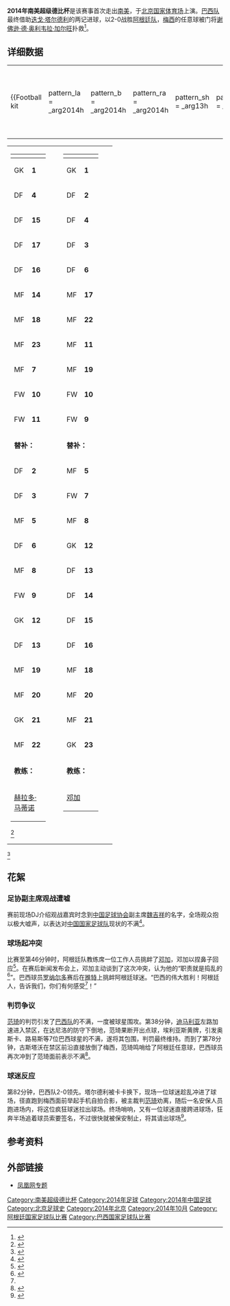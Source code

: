 {{NoteTA
|G1=足球
|G2=西甲
|G3=英超
|G4=德甲
|G5=意甲
|G6=南美球會
}}
{{Infobox football match
|                   title = 2014年南美超级德比杯
|                   image = [[File:Superclasico_2014.png|120px]]
|                   event = [[南美超级德比杯|南美超级德比杯]]
|                   team1 = [[阿根廷国家足球队|阿根廷]]
|        team1association = {{flagicon|ARG|size=30px}}
|              team1score = 0
|                   team2 = [[巴西国家足球队|巴西]]
|        team2association = {{flagicon|BRA|size=30px}}
|              team2score = 2
|                 details = 
|                 country = {{CHN}}
|                    date = 2014年10月11日
|                 stadium = [[国家体育场_(北京)|国家体育场]]
|                    city = [[北京|北京]]
|      man_of_the_match1a = 
| man_of_the_match1atitle =
|      man_of_the_match1b = 
| man_of_the_match1btitle =
|                 referee = 
|              attendance = 
|                 weather = 
|                previous = {{link-en|2012 Superclásico de las Américas|2012 Superclásico de las Américas|2012}}
|                    next = {{link-en|2015 Superclásico de las Américas|2015 Superclásico de las Américas|''2015''}}
}}
'''2014年南美超级德比杯'''是该赛事首次走出[[南美|南美]]，于[[北京|北京]][[国家体育场_(北京)|国家体育场]]上演。[[巴西国家足球队|巴西队]]最终借助[[迭戈·塔尔德利|迭戈·塔尔德利]]的两记进球，以2-0战胜[[阿根廷国家足球队|阿根廷队]]，[[梅西|梅西]]的任意球被门将[[谢佛逊·德·奥利韦拉·加尔旺|谢佛逊·德·奥利韦拉·加尔旺]]扑救<ref>{{cite news|title=南美德比杯-塔尔德利2球梅西失点 巴西2-0胜阿根廷|url=http://sports.ifeng.com/a/20141011/42179361_0.shtml|newspaper=凤凰网|date=2014-10-11|accessdate=2014-10-12|archive-date=2014-10-14|archive-url=https://web.archive.org/web/20141014165150/http://sports.ifeng.com/a/20141011/42179361_0.shtml|dead-url=no}}</ref>。

==详细数据==
{{football box
|date=2014年10月11日
|time=20:05
|team1={{fb-rt|ARG}}
|score=0–2
|report=[https://web.archive.org/web/20141014080456/http://www.afa.org.ar/index.php?option=com_content&view=article&id=21784%3Aargentina-brasil-desde-las-9&catid=164&Itemid=581&lang=es AFA Report]
|team2={{fb|BRA}}
|goals1=[[利昂内尔·梅西|梅西]] {{penmiss}} <span style="font-size: 10px; vertical-align: middle;">51' （[[罚点球|十二碼]]）</span>
|goals2=[[迭戈·塔尔德利|迭戈·塔尔德利]] {{goal|27||63}}
|stadium=[[北京|北京]][[国家体育场_(北京)|国家体育场]]
|attendance=
|referee= [[范琦|范琦]] （[[中超联赛|中超联赛]]）
}}

{| width=92% |
|-
|{{Football kit
| pattern_la = _arg2014h
| pattern_b  = _arg2014h
| pattern_ra = _arg2014h
| pattern_sh = _arg13h
| pattern_so = _arg13h
| leftarm    = 75AADB
| body       = 75AADB
| rightarm   = 75AADB
| shorts     = FFFFFF
| socks      = ffffff
| title      = 阿根廷
}}
|{{Football kit
| pattern_la = _brazil1415h
| pattern_b  = _brazil1415h
| pattern_ra = _brazil1415h
| pattern_sh = _colchester0809h
| pattern_so = _brazil1415a
| leftarm    = FFCC00
| body       = FFCC00
| rightarm   = FFCC00
| shorts     = 0000BB
| socks      = 0000FF
| title      = 巴西
}}
|}

{| style="width:100%;"
|-
|style="vertical-align:top; width:40%;"|
{| style="font-size: 90%" cellspacing="0" cellpadding="0"
|-
!width="25"| !!width="25"|
|-
|GK ||'''1'''|| [[塞尔希奥·罗梅罗|塞尔希奥·罗梅罗]]
|-
|DF ||'''4'''|| [[巴勃罗·萨瓦莱塔|巴勃罗·萨瓦莱塔]]
|-
|DF ||'''15'''|| [[马丁·德米凯利斯|马丁·德米凯利斯]]
|-
|DF ||'''17'''|| [[费德里科·费尔南德斯|费德里科·费尔南德斯]] || {{yel|50}}
|-
|DF ||'''16'''|| [[马科斯·罗霍|马科斯·罗霍]]
|-
|MF ||'''14'''|| [[哈维尔·马斯切拉诺|哈维尔·马斯切拉诺]] || {{yel|47}}
|-
|MF ||'''18'''|| [[埃里克·拉梅拉|埃里克·拉梅拉]] || || {{suboff|60}}
|-
|MF ||'''23'''|| [[罗伯托·佩雷拉|罗伯托·佩雷拉]] || || {{suboff|75}}
|-
|MF ||'''7'''|| [[安赫尔·迪马里亚|安赫尔·迪马里亚]]
|-
|FW ||'''10'''|| [[利昂内尔·梅西|梅西]] ([[队长_(足球)|c]])
|-
|FW ||'''11'''|| [[塞尔希奥·阿奎罗|塞尔希奥·阿奎罗]] || || {{suboff|59}}
|-
|colspan=3|'''替补：'''
|-
|DF ||'''2'''|| [[圣地亚哥·贝尔吉尼|圣地亚哥·贝尔吉尼]]
|-
|DF ||'''3'''|| [[莱昂内尔·范基奥尼|莱昂内尔·范基奥尼]]
|-
|MF ||'''5'''|| [[费尔南多·加戈|费尔南多·加戈]]
|-
|DF ||'''6'''|| [[尼古拉斯·奥塔门迪|尼古拉斯·奥塔门迪]]
|-
|MF ||'''8'''|| [[恩佐·佩雷斯|恩佐·佩雷斯]] || || {{subon|75}}
|-
|FW ||'''9'''|| [[冈萨洛·伊瓜因|冈萨洛·伊瓜因]] || || {{subon|59}}
|-
|GK ||'''12'''|| [[奥古斯丁·马切辛|奥古斯丁·马切辛]]
|-
|DF ||'''13'''|| [[法昆多·隆卡里亚|法昆多·隆卡里亚]]
|-
|MF ||'''19'''|| [[伊维尔·巴内加|伊维尔·巴内加]]
|-
|MF ||'''20'''|| [[尼古拉斯·盖坦|尼古拉斯·盖坦]]
|-
|GK ||'''21'''|| [[纳维尔·古斯曼|纳维尔·古斯曼]]
|-
|MF ||'''22'''|| [[哈维尔·帕斯托雷|哈维尔·帕斯托雷]] || || {{subon|60}}
|-
|colspan=3|'''教练：'''
|-
|colspan=3|[[赫拉多·马蒂诺|赫拉多·马蒂诺]]
|}<ref name=squadargentina>{{cite web| title = Futbolistas convocados para los amistosos en Beijing y Hong Kong| language = es| accessdate = 2014-10-01| year = 2014| publisher = afa.org.ar| url = http://www.afa.org.ar/index.php?option=com_content&view=article&id=21680:dos-nuevos-convocados-banega-y-roncaglia&catid=164&Itemid=581&lang=es| archive-date = 2014-10-05| archive-url = https://web.archive.org/web/20141005022100/http://www.afa.org.ar/index.php?option=com_content&view=article&id=21680:dos-nuevos-convocados-banega-y-roncaglia&catid=164&Itemid=581&lang=es| dead-url = no}}</ref>
|valign="top"|
|style="vertical-align:top; width:50%;"|
{| cellspacing="0" cellpadding="0" style="font-size:90%; margin:auto;"
|-
!width=25| !!width=25|
|-
|GK ||'''1'''|| [[谢佛逊·德·奥利韦拉·加尔旺|加尔旺]] 
|-
|DF ||'''2'''|| [[达尼洛·路易斯·达·席尔瓦|达尼洛]] || {{yel|39}}
|-
|DF ||'''4'''|| [[大卫·路易斯|大卫·路易斯]] || {{yel|18}} || {{suboff|89}}
|-
|DF ||'''3'''|| [[若奥·米兰达·德索萨·菲略|米兰达]]
|-
|DF ||'''6'''|| [[菲利佩·路易斯·卡斯米尔斯基|菲利佩·路易斯]]
|-
|MF ||'''17'''|| [[路易斯·古斯塔沃|路易斯·古斯塔沃]]
|-
|MF ||'''22'''|| [[埃利亚斯·门德斯·特林达迪|埃利亚斯]]
|-
|MF ||'''11'''|| [[奥斯卡·多斯桑托斯·埃姆博阿巴·儒尼奥尔|奥斯卡]]
|-
|MF ||'''19'''|| [[威廉·伯格斯·达·席尔瓦|威廉]]
|-
|FW ||'''10'''|| [[内马尔|内马尔]] ([[队长_(足球)|c]]) || || {{suboff|90+2}}
|-
|FW ||'''9'''|| [[迭戈·塔尔德利|迭戈·塔尔德利]] || || {{suboff|81}}
|-
|colspan=3|'''替补：'''
|-
|MF ||'''5'''|| [[罗姆洛·博尔赫斯·蒙特洛|罗姆洛]]
|-
|FW ||'''7'''|| [[罗比尼奥|罗比尼奥]] || || {{subon|90+2}}
|-
|MF ||'''8'''|| [[约瑟夫·德·索萨|索萨]]
|-
|GK ||'''12'''|| [[拉斐尔·卡布拉尔·巴博萨|拉斐尔·卡布拉尔]]
|-
|DF ||'''13'''|| [[胡安·古伊列梅·努内斯·赫苏斯|胡安·赫苏斯]]
|-
|DF ||'''14'''|| [[卡洛斯·吉尔伯托·纳西门托·席尔瓦|吉尔]] || || {{subon|89}}
|-
|DF ||'''15'''|| [[何塞·鲁道夫·佩雷斯·里贝罗|里贝罗]]
|-
|DF ||'''16'''|| [[马里奥·费南迪斯|马里奥·费南迪斯]]
|-
|MF ||'''18'''|| [[埃弗顿·里贝罗|埃弗顿·里贝罗]]
|-
|MF ||'''20'''|| [[卡卡|卡卡]] || || {{subon|81}}
|-
|MF ||'''21'''|| [[菲利佩·科迪尼奥|菲利佩·科迪尼奥]]
|-
|GK ||'''23'''|| [[马塞洛·格罗赫|马塞洛·格罗赫]]
|-
|colspan=3|'''教练：'''
|-
|colspan=3|[[邓加|邓加]]
|}
|}<ref name=squadbrazil>{{cite web| title = Com duas novidades, Dunga convoca para jogos contra Argentina e Japão| language = pt| accessdate = 2014-09-17| year = 2014| publisher = globoesporte.com| url = http://globoesporte.globo.com/futebol/selecao-brasileira/noticia/2014/09/dunga-anuncia-lista-de-convocados-para-jogos-contra-argentina-e-japao.html| archive-date = 2014-09-20| archive-url = https://web.archive.org/web/20140920185716/http://globoesporte.globo.com/futebol/selecao-brasileira/noticia/2014/09/dunga-anuncia-lista-de-convocados-para-jogos-contra-argentina-e-japao.html| dead-url = no}}</ref>

==花絮==
===足协副主席观战遭嘘===
赛前现场DJ介绍观战嘉宾时念到[[中国足球协会|中国足球协会]]副主席[[魏吉祥_(1956年)|魏吉祥]]的名字，全场观众抱以极大嘘声，以表达对[[中国国家足球队|中国国家足球队]]现状的不满<ref>{{cite news|title=中国足协副主席观战南美德比 遭现场5万球迷狂嘘|url=http://sports.ifeng.com/a/20141012/42181399_0.shtml|newspaper=凤凰网|date=2014-10-11|accessdate=2014-10-12|archive-date=2014-10-12|archive-url=https://web.archive.org/web/20141012184754/http://sports.ifeng.com/a/20141012/42181399_0.shtml|dead-url=no}}</ref>。

===球场起冲突===
比赛至第46分钟时，阿根廷队教练席一位工作人员挑衅了[[邓加|邓加]]，邓加以捏鼻子回应<ref name="冲突">{{cite news|title=邓加捏鼻子回击阿根廷助教 大罗嘲讽：你们有何感受|url=http://sports.ifeng.com/a/20141012/42181892_0.shtml|newspaper=凤凰网|date=2014-10-12|accessdate=2014-10-12|archive-date=2014-10-12|archive-url=https://web.archive.org/web/20141012233956/http://sports.ifeng.com/a/20141012/42181892_0.shtml|dead-url=no}}</ref>。在赛后新闻发布会上，邓加主动谈到了这次冲突，认为他的“职责就是捣乱的<ref>{{cite news|title=邓加与阿根廷工作人员冲突 称对方职责就是捣乱|url=http://sports.ifeng.com/a/20141011/42179521_0.shtml|newspaper=凤凰网|date=2014-10-11|accessdate=2014-10-12|archive-date=2014-10-17|archive-url=https://web.archive.org/web/20141017173349/http://sports.ifeng.com/a/20141011/42179521_0.shtml|dead-url=no}}</ref>”。巴西球员[[罗纳尔多|罗纳尔多]]赛后在[[推特|推特]]上挑衅阿根廷球迷。“巴西的伟大胜利！阿根廷人，告诉我们，你们有何感受<ref name="冲突"/>！”
===判罚争议===
[[范琦|范琦]]的判罚引发了[[巴西国家足球队|巴西队]]的不满，一度被球星围攻。第38分钟，[[迪马利亚|迪马利亚]]左路加速进入禁区，在达尼洛的防守下倒地，范琦果断开出点球，埃利亚斯黄牌，引发奥斯卡、路易斯等7位巴西球星的不满，遂将其包围，判罚最终维持。而到了第78分钟，古斯塔沃在禁区前沿直接放倒了梅西，范琦鸣哨给了阿根廷任意球，巴西球员再次冲到了范琦面前表示不满<ref>{{cite news|title=范琦点球判罚引争议 遭巴西7球星围攻一度难脱身|url=http://sports.ifeng.com/a/20141011/42179301_0.shtml|newspaper=凤凰网|date=2014-10-11|accessdate=2014-10-12|archive-date=2014-10-13|archive-url=https://web.archive.org/web/20141013043526/http://sports.ifeng.com/a/20141011/42179301_0.shtml|dead-url=no}}</ref>。
===球迷反应===
第82分钟，巴西队2-0领先。塔尔德利被卡卡换下，现场一位球迷趁乱冲进了球场，径直跑到梅西面前举起手机自拍合影，被主裁判[[范琦|范琦]]劝离，随后一名安保人员跑进场内，将这位疯狂球迷拉出球场。终场哨响，又有一位球迷直接跨进球场，狂奔半场追着球员索要签名，不过很快就被保安制止，将其请出球场<ref>{{cite news|title=疯狂球迷趁乱冲进球场 举起手机与梅西自拍|url=http://sports.ifeng.com/a/20141011/42179445_0.shtml|newspaper=凤凰网|date=2014-10-11|accessdate=2014-10-12|archive-date=2014-10-13|archive-url=https://web.archive.org/web/20141013174924/http://sports.ifeng.com/a/20141011/42179445_0.shtml|dead-url=no}}</ref>。

==参考资料==
{{reflist|2}}

==外部链接==
*[http://sports.ifeng.com/sa/2014derby/ 凤凰网专题]{{Wayback|url=http://sports.ifeng.com/sa/2014derby/ |date=20141009221711 }}

[[Category:南美超级德比杯|Category:南美超级德比杯]]
[[Category:2014年足球|Category:2014年足球]]
[[Category:2014年中国足球|Category:2014年中国足球]]
[[Category:北京足球史|Category:北京足球史]]
[[Category:2014年北京|Category:2014年北京]]
[[Category:2014年10月|Category:2014年10月]]
[[Category:阿根廷国家足球队比赛|Category:阿根廷国家足球队比赛]]
[[Category:巴西国家足球队比赛|Category:巴西国家足球队比赛]]